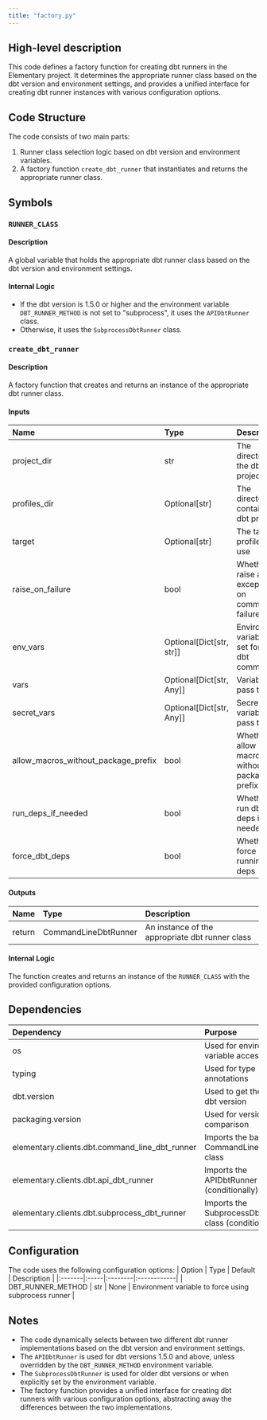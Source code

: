 ```yaml
---
title: "factory.py"
---
```


## High-level description
This code defines a factory function for creating dbt runners in the Elementary project. It determines the appropriate runner class based on the dbt version and environment settings, and provides a unified interface for creating dbt runner instances with various configuration options.

## Code Structure
The code consists of two main parts:
1. Runner class selection logic based on dbt version and environment variables.
2. A factory function `create_dbt_runner` that instantiates and returns the appropriate runner class.

## Symbols

### `RUNNER_CLASS`
#### Description
A global variable that holds the appropriate dbt runner class based on the dbt version and environment settings.

#### Internal Logic
- If the dbt version is 1.5.0 or higher and the environment variable `DBT_RUNNER_METHOD` is not set to "subprocess", it uses the `APIDbtRunner` class.
- Otherwise, it uses the `SubprocessDbtRunner` class.

### `create_dbt_runner`
#### Description
A factory function that creates and returns an instance of the appropriate dbt runner class.

#### Inputs
| Name | Type | Description |
|:-----|:-----|:------------|
| project_dir | str | The directory of the dbt project |
| profiles_dir | Optional[str] | The directory containing dbt profiles |
| target | Optional[str] | The target profile to use |
| raise_on_failure | bool | Whether to raise an exception on command failure |
| env_vars | Optional[Dict[str, str]] | Environment variables to set for the dbt command |
| vars | Optional[Dict[str, Any]] | Variables to pass to dbt |
| secret_vars | Optional[Dict[str, Any]] | Secret variables to pass to dbt |
| allow_macros_without_package_prefix | bool | Whether to allow macros without package prefix |
| run_deps_if_needed | bool | Whether to run dbt deps if needed |
| force_dbt_deps | bool | Whether to force running dbt deps |

#### Outputs
| Name | Type | Description |
|:-----|:-----|:------------|
| return | CommandLineDbtRunner | An instance of the appropriate dbt runner class |

#### Internal Logic
The function creates and returns an instance of the `RUNNER_CLASS` with the provided configuration options.

## Dependencies
| Dependency | Purpose |
|:-----------|:--------|
| os | Used for environment variable access |
| typing | Used for type annotations |
| dbt.version | Used to get the current dbt version |
| packaging.version | Used for version comparison |
| elementary.clients.dbt.command_line_dbt_runner | Imports the base CommandLineDbtRunner class |
| elementary.clients.dbt.api_dbt_runner | Imports the APIDbtRunner class (conditionally) |
| elementary.clients.dbt.subprocess_dbt_runner | Imports the SubprocessDbtRunner class (conditionally) |

## Configuration
The code uses the following configuration options:
| Option | Type | Default | Description |
|:-------|:-----|:--------|:------------|
| DBT_RUNNER_METHOD | str | None | Environment variable to force using subprocess runner |

## Notes
- The code dynamically selects between two different dbt runner implementations based on the dbt version and environment settings.
- The `APIDbtRunner` is used for dbt versions 1.5.0 and above, unless overridden by the `DBT_RUNNER_METHOD` environment variable.
- The `SubprocessDbtRunner` is used for older dbt versions or when explicitly set by the environment variable.
- The factory function provides a unified interface for creating dbt runners with various configuration options, abstracting away the differences between the two implementations.